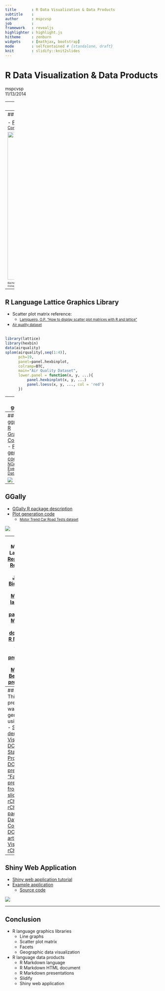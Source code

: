 ```yaml
---
title       : R Data Visualization & Data Products
subtitle    : 
author      : mspcvsp
job         : 
framework   : revealjs
highlighter : highlight.js
hitheme     : zenburn
widgets     : [mathjax, bootstrap]
mode        : selfcontained # {standalone, draft}
knit        : slidify::knit2slides
---
```


# R Data Visualization & Data Products
mspcvsp    
11/13/2014  

---
## Introduction

- [Johns Hopkins University Data Science Coursera Specialization](https://www.coursera.org/specialization/jhudatascience/1)  
- R language graphics libraries  
    - [base](http://rpubs.com/SusanEJohnston/7953) 
    - [lattice](http://www.statmethods.net/advgraphs/trellis.html)
    - [ggplot2](http://docs.ggplot2.org/current/)
    - [GGally](http://tgmstat.wordpress.com/2013/11/13/plot-matrix-with-the-r-package-ggally/)  
- R language data products
    - [R Markdown language](http://rmarkdown.rstudio.com/)
    - [Slidify](http://slidify.github.io/interactive/)
    - [Shiny web application](http://shiny.rstudio.com/)

--- .class #id 
## Johns Hopkins University Data Science Coursera Specialization
- [The Data Scientist's Toolbox](https://www.coursera.org/course/datascitoolbox)
- [R Programming](https://www.coursera.org/course/rprog)
- [Getting & Cleaning Data](https://www.coursera.org/course/getdata)
  - [Tidy data](http://www.prometheusresearch.com/good-data-management-practices-for-data-analysis-tidy-data-part-2/)
- [Exploratory Data Analysis](https://www.coursera.org/course/exdata)
- [Reproducible Research](https://www.coursera.org/course/repdata)
- [Statistical Inference](https://www.coursera.org/course/statinference)
- [Regression Models](https://www.coursera.org/course/regmods)
- [Practical Machine Learning](https://www.coursera.org/course/predmachlearn)
- [Developing Data Products](https://www.coursera.org/course/devdataprod)

---
## R Language Base Graphics Library  
  
- [Plot generation code](https://github.com/datasciencespm/ExData_Plotting1/blob/master/plot4.R)
    - <small style="font-size:0.8em">[Individual Household Electric Power Consumption Data Set](https://archive.ics.uci.edu/ml/datasets/Individual+household+electric+power+consumption)</small>  

<img src="./assets/img/rBaseGraphicsEx.png" width=480>  
  
<small style="font-size:.5em">Bache, K. & Lichman, M. (2013).
<a href="http://archive.ics.uci.edu/ml">UCI Machine Learning Repository</a>
</br>Irvine, CA: University of California, School of Information and Computer Science.
</small>

---
## R Language Lattice Graphics Library  
  
* Scatter plot matrix reference:
    - <small style="font-size:0.8em">[Lamigueiro, O.P. "How to display scatter plot matrices with R and lattice"](http://procomun.wordpress.com/2011/03/18/splomr/)</small>
*  <small style="font-size:0.8em">[Air quality dataset](https://stat.ethz.ch/R-manual/R-devel/library/datasets/html/airquality.html)</small>  
</br>
```r
library(lattice)
library(hexbin)
data(airquality)
splom(airquality[,seq(1:4)],
      pch=19,
      panel=panel.hexbinplot,
      colramp=BTC,
      main="Air Quality Dataset",
      lower.panel = function(x, y, ...){
          panel.hexbinplot(x, y, ...)
          panel.loess(x, y, ..., col = 'red')
      })
```

---
## ggplot2 
  
- [R Graphics Cookbook](http://www.cookbook-r.com/Graphs)
- [RColorBrewer R package](http://simplystatistics.org/2011/10/17/colors-in-r/)
- [Plot generation code](https://github.com/datasciencespm/GettingAndCleaningData/blob/master/plotTidyData.R)
    - <small style="font-size:0.8em">[Human Activity Recognition Using Smartphones Dataset](http://archive.ics.uci.edu/ml/datasets/Human+Activity+Recognition+Using+Smartphones)</small>  
    
<img src="./assets/img/tBodyAccMagMean.png">  
<small style="font-size:.5em">Bache, K. & Lichman, M. (2013).
<a href="http://archive.ics.uci.edu/ml">UCI Machine Learning Repository</a>
</br>Irvine, CA: University of California, School of Information and Computer Science.
</small>

---
## ggplot2 
- [R Graphics Cookbook](http://www.cookbook-r.com/Graphs)
- [Plot generation code](http://rpubs.com/mspcvsp/noaaStormDatabase)
    - <small style="font-size:0.8em">[NOAA Storm Events Database](http://www.ncdc.noaa.gov/stormevents/)</small>  
  
<img src="./assets/img/maxHealthImpact.png">  

---
## GGally
- [GGally R package description](http://tgmstat.wordpress.com/2013/11/13/plot-matrix-with-the-r-package-ggally/)  
- [Plot generation code](https://github.com/datasciencespm/DevelopingDataProducts/blob/master/server.R)  
    - <small style="font-size:0.8em">[Motor Trend Car Road Tests dataset](https://stat.ethz.ch/R-manual/R-devel/library/datasets/html/mtcars.html)</small>  
    
<img src="./assets/img/exploratoryDataAnalysis.png">  

---
## R Markdown Language  
- [Reproducible Research](http://www.biostat.jhsph.edu/~rpeng/research.html)
    - [Oxford Journals: Biostatistics ](http://biostatistics.oxfordjournals.org/content/10/3/405.full)
- [R Markdown language](http://rmarkdown.rstudio.com/)
- [knitr R package](http://yihui.name/knitr/)
- [R Markdown HTML document](http://rmarkdown.rstudio.com/html_document_format.html)
- [R Markdown ioslides HTML5 presentation](http://rmarkdown.rstudio.com/ioslides_presentation_format.html)
- [R Markdown Beamer PDF presentation](http://rmarkdown.rstudio.com/beamer_presentation_format.html)  

---
## Slidify  
- This presentation was generated using [Slidify](http://slidify.github.io/interactive/)
- [Slidify demo](http://www.r-bloggers.com/slidify-modern-simple-presentations-written-in-r-markdown/)
- [Data Visualization DC / Statistical Programming DC presentation: "Fantastic presentations from R using slidify and rCharts"](http://datacommunitydc.org/blog/2013/08/fantastic-presentations-from-r-using-slidify-and-rcharts/)  
    - [rCharts R package](http://rcharts.io/)
    - [Data Community DC blog article: "Data Visualization: rCharts"](http://datacommunitydc.org/blog/2013/05/data-visualization-rcharts/)  

---
## Shiny Web Application  
- [Shiny web application tutorial](http://shiny.rstudio.com/tutorial/)  
- [Example application](http://datasciencespm.github.io/DevelopingDataProducts/shinyApplicationPresentation.html#/slide-1)
    - [Source code](https://github.com/datasciencespm/DevelopingDataProducts)
      
<img src="./assets/img/flowDiagram.png">  

---
## Conclusion  
- R language graphics libraries
    - Line graphs
    - Scatter plot matrix
    - Facets
    - Geographic data visualization
- R language data products
    - R Markdown language
    - R Markdown HTML document
    - R Markdown presentations
    - Slidify
    - Shiny web application
    